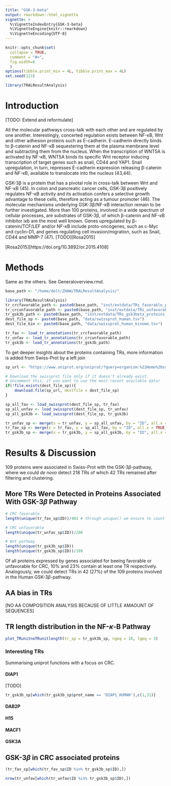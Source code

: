 ```yaml
---
title: "GSK-3-beta"
output: rmarkdown::html_vignette
vignette: >
  %\VignetteIndexEntry{GSK-3-beta}
  %\VignetteEngine{knitr::rmarkdown}
  %\VignetteEncoding{UTF-8}
---
```


```r
knitr::opts_chunk$set(
  collapse = TRUE,
  comment = "#>",
  fig.width=6
  )
options(tibble.print_min = 4L, tibble.print_max = 4L)
set.seed(123)
```

```r
library(TRALResultAnalysis)
```

# Introduction
[TODO: Extend and reformulate]

All the molecular pathways cross-talk with each other and are regulated by one another. Interestingly, concerted regulation exists between NF-κB, Wnt and other adhesion proteins such as E-cadherin. E-cadherin directly binds to β-catenin and NF-κB sequestering them at the plasma membrane level and subtracting them from the nucleus. When the transcription of WNT5A is activated by NF-κB, WNT5A binds its specific Wnt receptor inducing transcription of target genes such as snail, CD44 and YAP1. Snail upregulation, in turn, represses E-cadherin expression releasing β-catenin and NF-κB, available to translocate into the nucleus (43,44).

GSK-3β is a protein that has a pivotal role in cross-talk between Wnt and NF-κB (45). In colon and pancreatic cancer cells, GSK-3β positively regulates NF-κB activity and its activation confers a selective growth advantage to these cells, therefore acting as a tumour promoter (46). The molecular mechanisms underlying GSK-3β/NF-κB interaction remain to be further investigated. More than 100 proteins, involved in a wide spectrum of cellular processes, are substrates of GSK-3β, of which β-catenin and NF-κB inhibitor iκb are the most well known. Genes upregulated by β-catenin/TCF/LEF and/or NF-κB include proto-oncogenes, such as c-Myc and cyclin-D1, and genes regulating cell invasion/migration, such as Snail, CD44 and MMP-7 (47). [TODO][Rosa2015]

[Rosa2015][https://doi.org/10.3892/or.2015.4108]

# Methods
Same as the others. See Generaloverview.rmd.


```r
base_path <- "/home/delt/ZHAW/TRALResultAnalysis/"
```

```r
library(TRALResultAnalysis)
tr_crcfavorable_path <- paste0(base_path, "inst/extdata/TRs_favorable_proteins_CRC_sp_l1000.tsv")
tr_crcunfavorable_path <- paste0(base_path, "inst/extdata/TRs_unfavorable_proteins_CRC_sp_l1000.tsv")
tr_gsk3b_path <- paste0(base_path, "inst/extdata/TRs_gsk3beta_proteins_CRC_sp_l1000.tsv")
dest_file_sp <- paste0(base_path, "data/swissprot_human.tsv")
dest_file_kin <- paste0(base_path, "data/swissprot_human_kinome.tsv")
```

```r
tr_fav <- load_tr_annotations(tr_crcfavorable_path)
tr_unfav <- load_tr_annotations(tr_crcunfavorable_path)
tr_gsk3b <- load_tr_annotations(tr_gsk3b_path)
```

To get deeper insights about the proteins containing TRs, more information is added from Swiss-Prot by a left join
```r
sp_url <- "https://www.uniprot.org/uniprot/?query=organism:%22Homo%20sapiens%20(Human)%20[9606]%22%20reviewed:yes&format=tab&columns=id,entry%20name,reviewed,protein%20names,genes,organism,length,virus%20hosts,encodedon,database(Pfam),interactor,comment(ABSORPTION),feature(ACTIVE%20SITE),comment(ACTIVITY%20REGULATION),feature(BINDING%20SITE),feature(CALCIUM%20BIND),comment(CATALYTIC%20ACTIVITY),comment(COFACTOR),feature(DNA%20BINDING),ec,comment(FUNCTION),comment(KINETICS),feature(METAL%20BINDING),feature(NP%20BIND),comment(PATHWAY),comment(PH%20DEPENDENCE),comment(REDOX%20POTENTIAL),rhea-id,feature(SITE),comment(TEMPERATURE%20DEPENDENCE)&sort=organism"

# Download the swissprot file only if it doesn't already exist.
# Uncomment this, if you want to use the most recent available data!
if(!file.exists(dest_file_sp)){
    download.file(sp_url, destfile = dest_file_sp)
}

sp_all_fav <- load_swissprot(dest_file_sp, tr_fav)
sp_all_unfav <- load_swissprot(dest_file_sp, tr_unfav)
sp_all_gsk3b <- load_swissprot(dest_file_sp, tr_gsk3b)

tr_unfav_sp <- merge(x = tr_unfav, y = sp_all_unfav, by = "ID", all.x = TRUE)
tr_fav_sp <- merge(x = tr_fav, y = sp_all_fav, by = "ID", all.x = TRUE)
tr_gsk3b_sp <- merge(x = tr_gsk3b, y = sp_all_gsk3b, by = "ID", all.x = TRUE)
```


# Results \& Discussion

109 proteins were associated in Swiss-Prot with the GSK-3$\beta$-pathway, where we could *de novo* detect 218 TRs of which 42 TRs remained after filtering and clustering. 


## More TRs Were Detected in Proteins Associated With GSK-3$\beta$ Pathway
```r
# CRC favorable
length(unique(tr_fav_sp$ID))/403 # through unique() we ensure to count those proteins with >1 TR only once.

# CRC unfavorable
length(unique(tr_unfav_sp$ID))/286 

# Wnt pathway
length(unique(tr_gsk3b_sp$ID))
length(unique(tr_gsk3b_sp$ID))/109
```
Of all proteins expressed by genes associated for beeing favorable or unfavorable for CRC, 10% and 23% contain at least one TR respectively. Analogously, we could detect TRs in 42 (27%) of the 109 proteins involved in the Human GSK-3$\beta$-pathway.

## AA bias in TRs
[NO AA COMPOSITION ANALYSIS BECAUSE OF LITTLE AMAOUNT OF SEQUENCES]

## TR length distribution in the NF-$\kappa$-B Pathway

```r
plot_TRunitnoTRunitlength(tr_sp = tr_gsk3b_sp, ngeq = 10, lgeq = 3)
```


### Interesting TRs
Summarising uniprot functions with a focus on CRC.

#### DIAP1
[TODO]
```r
tr_gsk3b_sp[which(tr_gsk3b_sp$prot_name == 'DIAP1_HUMAN'),c(1,31)]
```

#### DAB2P

#### H15

#### MACF1

#### GSK3A


## GSK-3$\beta$ in CRC associated proteins
```r
(tr_fav_sp[which(tr_fav_sp$ID %in% tr_gsk3b_sp$ID),])
```

```r
nrow(tr_unfav[which(tr_unfav$ID %in% tr_gsk3b_sp$ID),])
```
